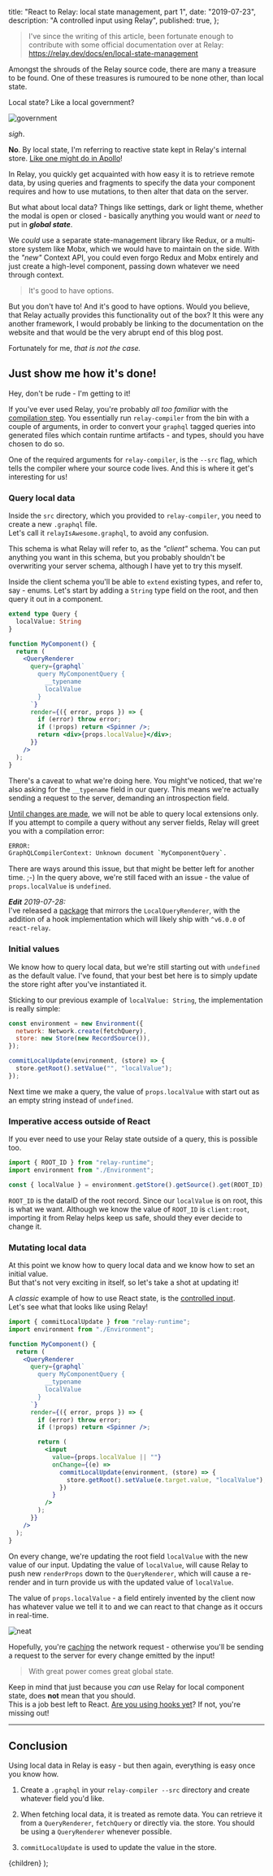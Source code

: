 
  title: "React to Relay: local state management, part 1",
  date: "2019-07-23",
  description: "A controlled input using Relay",
  published: true,
};

> I've since the writing of this article, been fortunate enough to contribute with some official documentation over at Relay:
> https://relay.dev/docs/en/local-state-management

Amongst the shrouds of the Relay source code, there are many a treasure to be found.
One of these treasures is rumoured to be none other, than local state.

Local state? Like a local government?

![government](https://miro.medium.com/max/1400/0*RFsq01F0sIPT4xPe)

_sigh_.

**No**. By local state, I'm referring to reactive state kept in Relay's internal store. [Like one might do in Apollo](https://www.apollographql.com/docs/react/essentials/local-state/)!

In Relay, you quickly get acquainted with how easy it is to retrieve remote data, by using queries and fragments to specify the data your component requires and how to use mutations, to then alter that data on the server.

But what about local data? Things like settings, dark or light theme, whether the modal is open or closed - basically anything you would want or _need_ to put in **_global state_**.

We _could_ use a separate state-management library like Redux, or a multi-store system like Mobx, which we would have to maintain on the side. With the _"new"_ Context API, you could even forgo Redux and Mobx entirely and just create a high-level component, passing down whatever we need through context.

> It's good to have options.

But you don't have to! And it's good to have options.
Would you believe, that Relay actually provides this functionality out of the box? It this were any another framework, I would probably be linking to the documentation on the website and that would be the very abrupt end of this blog post.

Fortunately for me, _that is not the case._

## Just show me how it's done!

Hey, don't be rude - I'm getting to it!

If you've ever used Relay, you're probably _all too familiar_ with the [compilation step](https://relay.dev/docs/en/graphql-in-relay.html#relay-compiler).
You essentially run `relay-compiler` from the bin with a couple of arguments, in order to convert your `graphql` tagged queries into generated files which contain runtime artifacts - and types, should you have chosen to do so.

One of the required arguments for `relay-compiler`, is the `--src` flag, which tells the compiler where your source code lives.
And this is where it get's interesting for us!

### Query local data

Inside the `src` directory, which you provided to `relay-compiler`, you need to create a new `.graphql` file.  
Let's call it `relayIsAwesome.graphql`, to avoid any confusion.

This schema is what Relay will refer to, as the _"client"_ schema. You can put anything you want in this schema, but you probably shouldn't be overwriting your server schema, although I have yet to try this myself.

Inside the client schema you'll be able to `extend` existing types, and refer to, say - enums.
Let's start by adding a `String` type field on the root, and then query it out in a component.

```graphql
extend type Query {
  localValue: String
}
```

```jsx
function MyComponent() {
  return (
    <QueryRenderer
      query={graphql`
        query MyComponentQuery {
          __typename
          localValue
        }
      `}
      render={({ error, props }) => {
        if (error) throw error;
        if (!props) return <Spinner />;
        return <div>{props.localValue}</div>;
      }}
    />
  );
}
```

There's a caveat to what we're doing here. You might've noticed, that we're also asking for the `__typename` field in our query. This means we're actually sending a request to the server, demanding an introspection field.

[Until changes are made](https://github.com/facebook/relay/issues/2471), we will not be able to query local extensions only. If you attempt to compile a query without any server fields, Relay will greet you with a compilation error:

```bash
ERROR:
GraphQLCompilerContext: Unknown document `MyComponentQuery`.
```

There are ways around this issue, but that might be better left for another time. ;-)
In the query above, we're still faced with an issue - the value of `props.localValue` is `undefined`.

**_Edit_** _2019-07-28:_  
I've released a [package](https://github.com/babangsund/react-relay-local-query) that mirrors the `LocalQueryRenderer`, with the addition of a hook implementation which will likely ship with `^v6.0.0` of `react-relay`.

### Initial values

We know how to query local data, but we're still starting out with `undefined` as the default value.
I've found, that your best bet here is to simply update the store right after you've instantiated it.

Sticking to our previous example of `localValue: String`, the implementation is really simple:

```javascript
const environment = new Environment({
  network: Network.create(fetchQuery),
  store: new Store(new RecordSource()),
});

commitLocalUpdate(environment, (store) => {
  store.getRoot().setValue("", "localValue");
});
```

Next time we make a query, the value of `props.localValue` with start out as an empty string instead of `undefined`.

### Imperative access outside of React

If you ever need to use your Relay state outside of a query, this is possible too.

```javascript
import { ROOT_ID } from "relay-runtime";
import environment from "./Environment";

const { localValue } = environment.getStore().getSource().get(ROOT_ID);
```

`ROOT_ID` is the dataID of the root record. Since our `localValue` is on root, this is what we want.
Although we know the value of `ROOT_ID` is `client:root`, importing it from Relay helps keep us safe, should they ever decide to change it.

### Mutating local data

At this point we know how to query local data and we know how to set an initial value.  
But that's not very exciting in itself, so let's take a shot at updating it!

A _classic_ example of how to use React state, is the [controlled input](https://reactjs.org/docs/forms.html).  
Let's see what that looks like using Relay!

```jsx {1,20-24}
import { commitLocalUpdate } from "relay-runtime";
import environment from "./Environment";

function MyComponent() {
  return (
    <QueryRenderer
      query={graphql`
        query MyComponentQuery {
          __typename
          localValue
        }
      `}
      render={({ error, props }) => {
        if (error) throw error;
        if (!props) return <Spinner />;

        return (
          <input
            value={props.localValue || ""}
            onChange={(e) =>
              commitLocalUpdate(environment, (store) => {
                store.getRoot().setValue(e.target.value, "localValue");
              })
            }
          />
        );
      }}
    />
  );
}
```

On every change, we're updating the root field `localValue` with the new value of our input.
Updating the value of `localValue`, will cause Relay to push new `renderProps` down to the `QueryRenderer`, which will cause a re-render and in turn provide us with the updated value of `localValue`.

The value of `props.localValue` - a field entirely invented by the client now has whatever value we tell it to and we can react to that change as it occurs in real-time.

![neat](https://media.giphy.com/media/8vtm3YCdxtUvjTn0U3/giphy.gif)

Hopefully, you're [caching](https://relay.dev/docs/en/network-layer#caching) the network request - otherwise you'll be sending a request to the server for every change emitted by the input!

> With great power comes great global state.

Keep in mind that just because you _can_ use Relay for local component state, does **not** mean that you should.  
This is a job best left to React. [Are you using hooks yet](https://reactjs.org/docs/hooks-intro.html)? If not, you're missing out!

---

## Conclusion

Using local data in Relay is easy - but then again, everything is easy once you know how.

1. Create a `.graphql` in your `relay-compiler --src` directory and create whatever field you'd like.

2. When fetching local data, it is treated as remote data. You can retrieve it from a `QueryRenderer`, `fetchQuery` or directly via. the store. You should be using a `QueryRenderer` whenever possible.

3. `commitLocalUpdate` is used to update the value in the store.

  <BlogPostLayout meta={meta}>{children}</BlogPostLayout>
);
